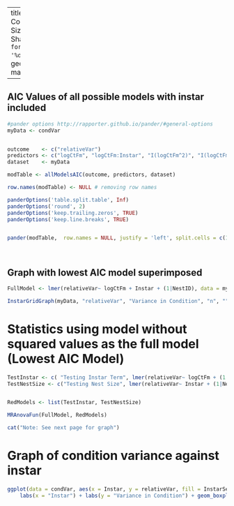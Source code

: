 

---
title: "Variance in Condition vs Nest Size"
author: "Ruth Sharpe"
date: "`r format(Sys.time(), '%d %B, %Y')`"
geometry: margin=1cm

---

AIC Values of all possible models with instar included
------------------


```{r kable, results='asis',  echo = FALSE}
#pander options http://rapporter.github.io/pander/#general-options
myData <- condVar


outcome    <- c("relativeVar")
predictors <- c("logCtFm", "logCtFm:Instar", "I(logCtFm^2)", "I(logCtFm^2):Instar")
dataset    <- myData

modTable <- allModelsAIC(outcome, predictors, dataset)

row.names(modTable) <- NULL # removing row names

panderOptions('table.split.table', Inf)
panderOptions('round', 2)
panderOptions('keep.trailing.zeros', TRUE)
panderOptions('keep.line.breaks', TRUE)


pander(modTable,  row.names = NULL, justify = 'left', split.cells = c(1, 2, 61, 2))

	
```



Graph with lowest AIC model superimposed
------------------
 

```{r, fig.height=8, fig.width=12, echo = FALSE}
FullModel <- lmer(relativeVar~ logCtFm + Instar + (1|NestID), data = myData, REML = FALSE)

InstarGridGraph(myData, "relativeVar", "Variance in Condition", "n", "", FullModel)

```


Statistics using model without squared values as the full model (Lowest AIC Model)
====================


```{r Stats,  results='asis', echo = FALSE , comment = "", message = FALSE, warning = FALSE}


TestInstar <- c( "Testing Instar Term", lmer(relativeVar~ logCtFm + (1|NestID), data = myData, REML = FALSE) , data = myData, REML = FALSE)
TestNestSize <- c("Testing Nest Size", lmer(relativeVar~ Instar + (1|NestID), data = myData, REML = FALSE) , data = myData, REML = FALSE)


RedModels <- list(TestInstar, TestNestSize)

MRAnovaFun(FullModel, RedModels)

cat("Note: See next page for graph")

```


Graph of condition variance against instar
====================

```{r, fig.height=6, fig.width=8, echo = FALSE}
ggplot(data = condVar, aes(x = Instar, y = relativeVar, fill = InstarSex)) +
	labs(x = "Instar") + labs(y = "Variance in Condition") + geom_boxplot() + mytheme

```

